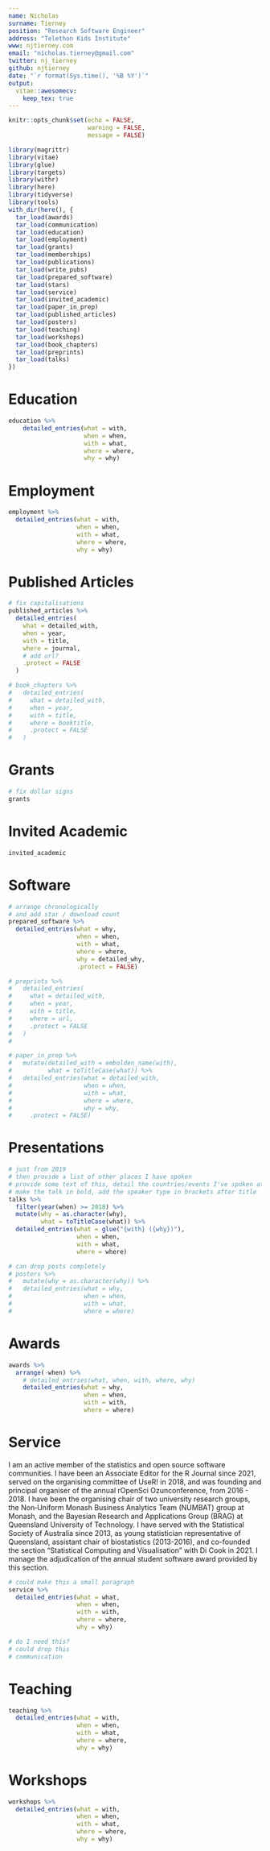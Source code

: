 ```yaml
---
name: Nicholas
surname: Tierney
position: "Research Software Engineer"
address: "Telethon Kids Institute"
www: njtierney.com
email: "nicholas.tierney@gmail.com"
twitter: nj_tierney
github: njtierney
date: "`r format(Sys.time(), '%B %Y')`"
output: 
  vitae::awesomecv:
    keep_tex: true
---
```


```r
knitr::opts_chunk$set(echo = FALSE,
                      warning = FALSE,
                      message = FALSE)
```

```r
library(magrittr)
library(vitae)
library(glue)
library(targets)
library(withr)
library(here)
library(tidyverse)
library(tools)
with_dir(here(), {
  tar_load(awards)
  tar_load(communication)
  tar_load(education)
  tar_load(employment)
  tar_load(grants)
  tar_load(memberships)
  tar_load(publications)
  tar_load(write_pubs)
  tar_load(prepared_software)
  tar_load(stars)
  tar_load(service)
  tar_load(invited_academic)
  tar_load(paper_in_prep)
  tar_load(published_articles)
  tar_load(posters)
  tar_load(teaching)
  tar_load(workshops)
  tar_load(book_chapters)
  tar_load(preprints)
  tar_load(talks)
})
```


# Education

```r
education %>% 
    detailed_entries(what = with, 
                     when = when, 
                     with = what, 
                     where = where, 
                     why = why)
```

# Employment

```r
employment %>% 
  detailed_entries(what = with,
                   when = when,
                   with = what,
                   where = where,
                   why = why)
```

# Published Articles

```r
# fix capitalisations 
published_articles %>%
  detailed_entries(
    what = detailed_with,
    when = year, 
    with = title, 
    where = journal,
    # add url?
    .protect = FALSE
  )
```


<!-- # Book Chapters -->

```r
# book_chapters %>% 
#   detailed_entries(
#     what = detailed_with,
#     when = year, 
#     with = title, 
#     where = booktitle,
#     .protect = FALSE
#   ) 
```

# Grants

```r
# fix dollar signs
grants
```

# Invited Academic

```r
invited_academic
```

# Software

```r
# arrange chronologically
# and add star / download count
prepared_software %>% 
  detailed_entries(what = why,
                   when = when,
                   with = what,
                   where = where,
                   why = detailed_why,
                   .protect = FALSE)
```

<!-- # Preprints -->

```r
# preprints %>% 
#   detailed_entries(
#     what = detailed_with,
#     when = year, 
#     with = title, 
#     where = url,
#     .protect = FALSE
#   ) 
#   
```


<!-- # Papers in Preparation -->

```r
# paper_in_prep %>% 
#   mutate(detailed_with = embolden_name(with),
#          what = toTitleCase(what)) %>% 
#   detailed_entries(what = detailed_with,
#                    when = when, 
#                    with = what, 
#                    where = where, 
#                    why = why,
#     .protect = FALSE)
```

# Presentations

```r
# just from 2019
# then provide a list of other places I have spoken
# provide some text of this, detail the countries/events I've spoken at.
# make the talk in bold, add the speaker type in brackets after title
talks %>% 
  filter(year(when) >= 2018) %>% 
  mutate(why = as.character(why),
         what = toTitleCase(what)) %>% 
  detailed_entries(what = glue("{with} ({why})"), 
                   when = when, 
                   with = what, 
                   where = where)
```

<!-- Prior to 2019, I have delivered a keynote presentation in Seoul, South Korea, and invited seminars and talks in Australia, USA, Switzerland, France, Belgium, and England. -->

<!-- # Posters -->

```r
# can drop posts completely
# posters %>% 
#   mutate(why = as.character(why)) %>% 
#   detailed_entries(what = why, 
#                    when = when, 
#                    with = what, 
#                    where = where) 
```

# Awards

```r
awards %>% 
  arrange(-when) %>% 
    # detailed_entries(what, when, with, where, why)
    detailed_entries(what = why,
                     when = when, 
                     with = with, 
                     where = where)

```

# Service

I am an active member of the statistics and open source software communities. I have been an Associate Editor for the R Journal since 2021, served on the organising committee of UseR! in 2018, and was founding and principal organiser of the annual rOpenSci Ozunconference, from 2016 - 2018. I have been the organising chair of two university research groups, the Non‐Uniform Monash Business Analytics Team (NUMBAT) group at Monash, and the Bayesian Research and Applications Group (BRAG) at Queensland University of Technology. I have served with the Statistical Society of Australia since 2013, as young statistician representative of Queensland, assistant chair of biostatistics (2013-2016), and co-founded the section "Statistical Computing and Visualisation" with Di Cook in 2021. I manage the adjudication of the annual student software award provided by this section.

```r
# could make this a small paragraph
service %>% 
  detailed_entries(what = what, 
                   when = when, 
                   with = with, 
                   where = where, 
                   why = why)
```


<!-- # Communication -->

```r
# do I need this?
# could drop this
# communication
```

# Teaching

```r
teaching %>% 
  detailed_entries(what = with, 
                   when = when, 
                   with = what, 
                   where = where, 
                   why = why)
```

# Workshops

```r
workshops %>% 
  detailed_entries(what = with, 
                   when = when, 
                   with = what, 
                   where = where, 
                   why = why)
```
